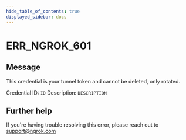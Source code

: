 ```yaml
---
hide_table_of_contents: true
displayed_sidebar: docs
---
```



# ERR_NGROK_601

## Message

This credential is your tunnel token and cannot be deleted, only rotated.

Credential ID: `ID`
Description: `DESCRIPTION`

<ErrorDetails error="err_ngrok_601" />

## Further help

If you're having trouble resolving this error, please reach out to [support@ngrok.com](mailto:support@ngrok.com?subject=Help%20with%20ERR_NGROK_601)
